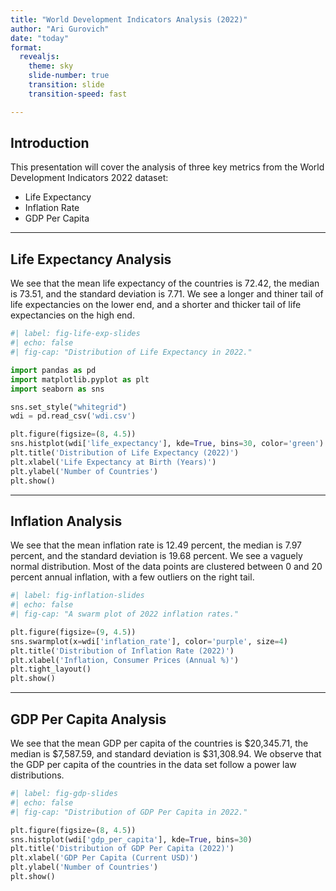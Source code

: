 ---
title: "World Development Indicators Analysis (2022)"
author: "Ari Gurovich"
date: "today"
format: 
  revealjs:
    theme: sky
    slide-number: true
    transition: slide
    transition-speed: fast

---

## Introduction

This presentation will cover the analysis of three key metrics from the World Development Indicators 2022 dataset:

-   Life Expectancy
-   Inflation Rate
-   GDP Per Capita

---

## Life Expectancy Analysis

We see that the mean life expectancy of the countries is 72.42, the median is 73.51, and the standard deviation is 7.71. We see a longer and thiner tail of life expectancies on the lower end, and a shorter and thicker tail of life expectancies on the high end.

```{python}
#| label: fig-life-exp-slides
#| echo: false
#| fig-cap: "Distribution of Life Expectancy in 2022."

import pandas as pd
import matplotlib.pyplot as plt
import seaborn as sns

sns.set_style("whitegrid")
wdi = pd.read_csv('wdi.csv')

plt.figure(figsize=(8, 4.5))
sns.histplot(wdi['life_expectancy'], kde=True, bins=30, color='green')
plt.title('Distribution of Life Expectancy (2022)')
plt.xlabel('Life Expectancy at Birth (Years)')
plt.ylabel('Number of Countries')
plt.show()
```

---

## Inflation Analysis

We see that the mean inflation rate is 12.49 percent, the median is 7.97 percent, and the standard deviation is 19.68 percent. We see a vaguely normal distribution. Most of the data points are clustered between 0 and 20 percent annual inflation, with a few outliers on the right tail.

```{python}
#| label: fig-inflation-slides
#| echo: false
#| fig-cap: "A swarm plot of 2022 inflation rates."

plt.figure(figsize=(9, 4.5))
sns.swarmplot(x=wdi['inflation_rate'], color='purple', size=4)
plt.title('Distribution of Inflation Rate (2022)')
plt.xlabel('Inflation, Consumer Prices (Annual %)')
plt.tight_layout()
plt.show()
```

---

## GDP Per Capita Analysis

We see that the mean GDP per capita of the countries is $20,345.71, the median is $7,587.59, and standard deviation is $31,308.94. We observe that the GDP per capita of the countries in the data set follow a power law distributions.  

```{python}
#| label: fig-gdp-slides
#| echo: false
#| fig-cap: "Distribution of GDP Per Capita in 2022."

plt.figure(figsize=(8, 4.5))
sns.histplot(wdi['gdp_per_capita'], kde=True, bins=30)
plt.title('Distribution of GDP Per Capita (2022)')
plt.xlabel('GDP Per Capita (Current USD)')
plt.ylabel('Number of Countries')
plt.show()
```

